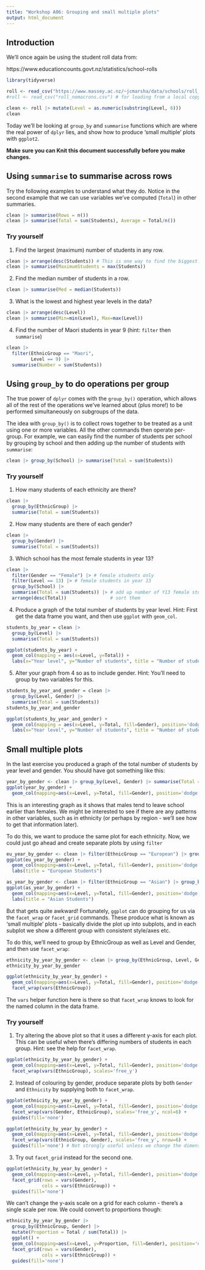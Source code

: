 ```yaml
---
title: "Workshop A06: Grouping and small multiple plots"
output: html_document
---
```


## Introduction

We'll once again be using the student roll data from:

https://www.educationcounts.govt.nz/statistics/school-rolls

```r
library(tidyverse)

roll <- read_csv("https://www.massey.ac.nz/~jcmarsha/data/schools/roll_nomacrons.csv")
#roll <- read_csv("roll_nomacrons.csv") # for loading from a local copy

clean <- roll |> mutate(Level = as.numeric(substring(Level, 6)))
clean
```

Today we'll be looking at `group_by` and `summarise` functions which are where the real power of `dplyr` lies, and show how to produce 'small multiple' plots with `ggplot2`.

**Make sure you can Knit this document successfully before you make changes.**

## Using `summarise` to summarise across rows

Try the following examples to understand what they do. Notice in the second example that we can use variables we've computed (`Total`) in other summaries.

```r
clean |> summarise(Rows = n())
clean |> summarise(Total = sum(Students), Average = Total/n())
```

### Try yourself

1. Find the largest (maximum) number of students in any row.

```r
clean |> arrange(desc(Students)) # This is one way to find the biggest: Sort descending.
clean |> summarise(MaximumStudents = max(Students))
```

2. Find the median number of students in a row.

```r
clean |> summarise(Med = median(Students))
```

3. What is the lowest and highest year levels in the data?

```r
clean |> arrange(desc(Level))
clean |> summarise(Min=min(Level), Max=max(Level))
```

4. Find the number of Maori students in year 9 (hint: `filter` then `summarise`)

```r
clean |>
  filter(EthnicGroup == "Maori",
         Level == 9) |>
  summarise(Number = sum(Students))
```

## Using `group_by` to do operations per group

The true power of `dplyr` comes with the `group_by()` operation, which allows all of the rest of the operations we've learned about (plus more!) to be performed simultaneously on subgroups of the data.

The idea with `group_by()` is to collect rows together to be treated as a unit using one or more variables. All the other commands then operate per-group. For example, we can easily find the number of students per school by grouping by school and then adding up the number of students with `summarise`:

```r
clean |> group_by(School) |> summarise(Total = sum(Students))
```

### Try yourself

1. How many students of each ethnicity are there?

```r
clean |>
  group_by(EthnicGroup) |>
  summarise(Total = sum(Students))
```

2. How many students are there of each gender?

```r
clean |>
  group_by(Gender) |>
  summarise(Total = sum(Students))
```

3. Which school has the most female students in year 13?

```r
clean |>
  filter(Gender == "Female") |> # female students only
  filter(Level == 13) |> # female students in year 13
  group_by(School) |>
  summarise(Total = sum(Students)) |> # add up number of Y13 female students per school
  arrange(desc(Total))                # sort them
```


4. Produce a graph of the total number of students by year level. Hint: First get the data frame you want, and then use `ggplot` with `geom_col`.

```r
students_by_year = clean |>
  group_by(Level) |>
  summarise(Total = sum(Students))

ggplot(students_by_year) +
  geom_col(mapping = aes(x=Level, y=Total)) +
  labs(x="Year level", y="Number of students", title = "Number of students by year level at NZ schools in 2021")
```

5. Alter your graph from 4 so as to include gender.  Hint: You'll need to group by two variables for this.

```r
students_by_year_and_gender = clean |>
  group_by(Level, Gender) |>
  summarise(Total = sum(Students))
students_by_year_and_gender

ggplot(students_by_year_and_gender) +
  geom_col(mapping = aes(x=Level, y=Total, fill=Gender), position='dodge') +
  labs(x="Year level", y="Number of students", title = "Number of students by year level at NZ schools in 2021")
```

## Small multiple plots

In the last exercise you produced a graph of the total number of students by year level and gender. You should have got something like this:

```r
year_by_gender <- clean |> group_by(Level, Gender) |> summarise(Total = sum(Students))
ggplot(year_by_gender) +
  geom_col(mapping=aes(x=Level, y=Total, fill=Gender), position='dodge')
```

This is an interesting graph as it shows that males tend to leave school earlier than females. We might be interested to see if there are any patterns in other variables, such as in ethnicity (or perhaps by region - we'll see how to get that information later).

To do this, we want to produce the same plot for each ethnicity. Now, we could just go ahead and create separate plots by using `filter`

```r
eu_year_by_gender <- clean |> filter(EthnicGroup == "European") |> group_by(Level, Gender) |> summarise(Total = sum(Students))
ggplot(eu_year_by_gender) +
  geom_col(mapping=aes(x=Level, y=Total, fill=Gender), position='dodge') +
  labs(title = "European Students")

as_year_by_gender <- clean |> filter(EthnicGroup == "Asian") |> group_by(Level, Gender) |> summarise(Total = sum(Students))
ggplot(as_year_by_gender) +
  geom_col(mapping=aes(x=Level, y=Total, fill=Gender), position='dodge') +
  labs(title = "Asian Students")
```

But that gets quite awkward! Fortunately, `ggplot` can do grouping for us via the `facet_wrap` or `facet_grid` commands. These produce what is known as 'small multiple' plots - basically divide the plot up into subplots, and in each subplot we show a different group with consistent style/axes etc. 

To do this, we'll need to group by EthnicGroup as well as Level and Gender, and then use `facet_wrap`:

```r
ethnicity_by_year_by_gender <- clean |> group_by(EthnicGroup, Level, Gender) |> summarise(Total = sum(Students))
ethnicity_by_year_by_gender

ggplot(ethnicity_by_year_by_gender) +
  geom_col(mapping=aes(x=Level, y=Total, fill=Gender), position='dodge') +
  facet_wrap(vars(EthnicGroup))
```

The `vars` helper function here is there so that `facet_wrap` knows to look for the named column in the data frame.

### Try yourself

1. Try altering the above plot so that it uses a different y-axis for each plot. This can be useful when there's differing numbers of students in each group. Hint: see the help for `facet_wrap`.

```r
ggplot(ethnicity_by_year_by_gender) +
  geom_col(mapping=aes(x=Level, y=Total, fill=Gender), position='dodge') +
  facet_wrap(vars(EthnicGroup), scales='free_y')
```

2. Instead of colouring by gender, produce separate plots by both `Gender` and `Ethnicity` by supplying both to `facet_wrap`.

```r
ggplot(ethnicity_by_year_by_gender) +
  geom_col(mapping=aes(x=Level, y=Total, fill=Gender), position='dodge') +
  facet_wrap(vars(Gender, EthnicGroup), scales='free_y', ncol=6) +
  guides(fill='none')

ggplot(ethnicity_by_year_by_gender) +
  geom_col(mapping=aes(x=Level, y=Total, fill=Gender), position='dodge') +
  facet_wrap(vars(EthnicGroup, Gender), scales='free_y', nrow=6) +
  guides(fill='none') # Not strongly useful unless we change the dimensions of the chart.
```

3. Try out `facet_grid` instead for the second one.

```r
ggplot(ethnicity_by_year_by_gender) +
  geom_col(mapping=aes(x=Level, y=Total, fill=Gender), position='dodge') +
  facet_grid(rows = vars(Gender),
             cols = vars(EthnicGroup)) +
  guides(fill='none')
```

We can't change the y-axis scale on a grid for each column - there's a single scale per row. We could convert to proportions though:

```r
ethnicity_by_year_by_gender |>
  group_by(EthnicGroup, Gender) |>
  mutate(Proportion = Total / sum(Total)) |>
  ggplot() +
  geom_col(mapping=aes(x=Level, y=Proportion, fill=Gender), position='dodge') +
  facet_grid(rows = vars(Gender),
             cols = vars(EthnicGroup)) +
  guides(fill='none')
```
